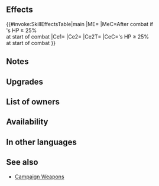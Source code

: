{{Weapon Infobox
|tagid=SID_木の漁具＋
|intID=3673
|image=wep_ax135
|exclusive=0
|weaponType=Axe
|cost=300
|might=14
|range=1
|effect=At start of combat, if unit's HP ≥ 25%, grants Atk/Def+5 to unit during combat, inflicts Atk/Def-X on foe during combat (X = 25% of unit's HP at start of combat; max 10), and restores 10 HP to unit after combat.
|required=Wooden Tackle
|refinePaths=default
|refineSP=350
|refineMedals=500
|refineStones=50
|properties=
}}
==Effects==
{{#invoke:SkillEffectsTable|main
|ME={{Eft|Heal|10}}
|MeC=After combat if<br>{{Tgt|Unit}}'s HP ≥ 25%<br>at start of combat
|Ce1={{Eft|Temporary buffs|Atk/Def|5}}
|Ce2={{Eft|Temporary debuffs|Atk/Def|25% of {{Tgt|Unit}}'s HP<br>at start of combat|max=10}}
|Ce2T={{Tgt|Foe}}
|CeC={{Tgt|Unit}}'s HP ≥ 25%<br>at start of combat
}}
==Notes==
{{Temporary buffs}}
{{Temporary debuffs}}
{{At start of combat}}
{{After combat healing}}
==Upgrades==
{{Weapon Upgrade List}}
==List of owners==
{{Skill Hero List}}
==Availability==
{{PassiveFocusList}}
{{PassiveDistributionList}}
{{PassiveCombatManualList}}
==In other languages==
{{OtherLanguages
|japanese=木の漁具＋
|german=Holzkescher+
|spanishEU=Jarcia de fuste +
|spanishLA=Conjunto pesca +
|french=Filet de pêche +
|italian=Esca di legno+
|chineseTW=木製漁具＋
|portuguese=Isca de madeira+
}}
==See also==
{{See also skills|cond=Description LIKE '%inflicts%/%-X%on foe%=%of unit_s HP at start of combat%' AND Exclusive='1' AND Name NOT LIKE '%campaign%'}}
* [[Skill families/Weapons#Campaign|Campaign Weapons]]
{{Weapons Navbox}}